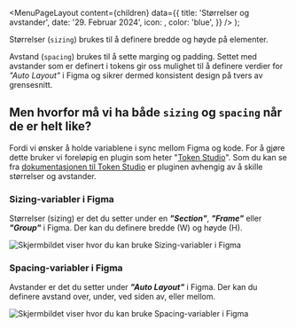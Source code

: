 

<Meta
  title='Størrelser og avstander'
  description='Størrelser og avstander'
/>

  <MenuPageLayout
    content={children}
    data={{
      title: 'Størrelser og avstander',
      date: '29. Februar 2024',
      icon: <RulerIcon />,
      color: 'blue',
    }}
  />
);

Størrelser (`sizing`) brukes til å definere bredde og høyde på elementer.

Avstand (`spacing`) brukes til å sette marging og padding. Settet med avstander som er definert i tokens gir oss mulighet til å definere verdier for _"Auto Layout"_ i Figma og sikrer dermed konsistent design på tvers av grensesnitt.

<TokenList
  type='sizing'
  hideValue={true}
/>

<TokenList
  type='spacing'
  hideValue={true}
/>

## Men hvorfor må vi ha både `sizing` og `spacing` når de er helt like?

Fordi vi ønsker å holde variablene i sync mellom Figma og kode. For å gjøre dette bruker vi foreløpig en plugin som heter "[Token Studio](https://tokens.studio/)". Som du kan se fra [dokumentasjonen til Token Studio](https://docs.tokens.studio/available-tokens/spacing-tokens) er pluginen avhengig av å skille størrelser og avstander.

### Sizing-variabler i Figma

Størrelser (sizing) er det du setter under en **_"Section"_**, **_"Frame"_** eller **_"Group"_** i Figma. Der kan du definere bredde (W) og høyde (H).

<Image
  src='/img/sizing.png'
  alt='Skjermbildet viser hvor du kan bruke Sizing-variabler i Figma'
  boxShadow={false}
/>

### Spacing-variabler i Figma

Avstander er det du setter under _**"Auto Layout"**_ i Figma. Der kan du definere avstand over, under, ved siden av, eller mellom.

<Image
  src='/img/spacing.png'
  alt='Skjermbildet viser hvor du kan bruke Spacing-variabler i Figma'
  boxShadow={false}
/>

<br />
<br />

